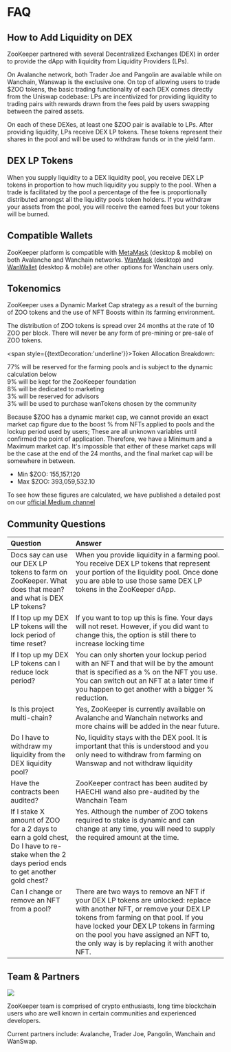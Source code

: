 # FAQ

## How to Add Liquidity on DEX

ZooKeeper partnered with several Decentralized Exchanges (DEX) in order to provide the dApp with liquidity from Liquidity Providers (LPs).

On Avalanche network, both Trader Joe and Pangolin are available while on Wanchain, Wanswap is the exclusive one. On top of allowing users to trade $ZOO tokens, the basic trading functionality of each DEX comes directly from the Uniswap codebase: LPs are incentivized for providing liquidity to trading pairs with rewards drawn from the fees paid by users swapping between the paired assets.

On each of these DEXes, at least one $ZOO pair is available to LPs. After providing liquidity, LPs receive DEX LP tokens. These tokens represent their shares in the pool and will be used to withdraw funds or in the yield farm.

## DEX LP Tokens

When you supply liquidity to a DEX liquidity pool, you receive DEX LP tokens in proportion to how much liquidity you supply to the pool. When a trade is facilitated by the pool a percentage of the fee is proportionally distributed amongst all the liquidity pools token holders. If you withdraw your assets from the pool, you will receive the earned fees but your tokens will be burned.

## Compatible Wallets

ZooKeeper platform is compatible with [MetaMask](https://metamask.io/) (desktop & mobile) on both Avalanche and Wanchain networks. [WanMask](https://wanmask.io/) (desktop) and [WanWallet](https://wanchain.org/getstarted) (desktop & mobile) are other options for Wanchain users only.

## Tokenomics

ZooKeeper uses a Dynamic Market Cap strategy as a result of the burning of ZOO tokens and the use of NFT Boosts within its farming environment.

The distribution of ZOO tokens is spread over 24 months at the rate of 10 ZOO per block. There will never be any form of pre-mining or pre-sale of ZOO tokens. 

<span style={{textDecoration:'underline'}}>Token Allocation Breakdown</span>:

<div style={{fontSize:16,marginLeft:30,marginTop:20}}>
<div>77% will be reserved for the farming pools and is subject to the dynamic calculation below</div>
<div>9% will be kept for the ZooKeeper foundation</div>
<div>8% will be dedicated to marketing</div>
<div>3% will be reserved for advisors</div>
<div>3% will be used to purchase wanTokens chosen by the community</div>
</div>

Because $ZOO has a dynamic market cap, we cannot provide an exact market cap figure due to the boost % from NFTs applied to pools and the lockup period used by users; These are all unknown variables until confirmed the point of application.  Therefore, we have a Minimum and a Maximum market cap.  It's impossible that either of these market caps will be the case at the end of the 24 months, and the final market cap will be somewhere in between. 

* Min $ZOO: 155,157,120
* Max $ZOO: 393,059,532.10

To see how these figures are calculated, we have published a detailed post on our [official Medium channel](https://medium.com/zookeeper-blog/dynamic-market-cap-734390926c12)

## Community Questions

<div style={{marginTop:20}}>
    <table>
        <thead>
            <tr>
                <th width="30%" align="left" valign="top">Question</th>
                <th align="left" valign="top">Answer</th>
            </tr>
        </thead>
        <tbody>
            <tr>
                <td align="left" valign="top">Docs say can use our DEX LP tokens to farm on ZooKeeper. What does that mean? and what is DEX LP tokens?</td>
                <td align="left" valign="top">When you provide liquidity in a farming pool.  
                    You receive DEX LP tokens that represent your portion of the liquidity pool.
                    Once done you are able to use those same DEX LP tokens in the ZooKeeper dApp.    
                </td>
            </tr>
            <tr>
                <td align="left" valign="top">If I top up my DEX LP tokens will the lock period of time reset?</td>
                <td align="left" valign="top">If you want to top up this is fine.  Your days will not reset.  However, if you did want to change this, the option is still there to increase locking time</td>
            </tr>
            <tr>
                <td align="left" valign="top">If I top up my DEX LP tokens can I reduce lock period?</td>
                <td align="left" valign="top">You can only shorten your lockup period with an NFT and that will be by the amount that is specified as a % on the NFT you use.  You can switch out an NFT at a later time if you happen to get another with a bigger % reduction.</td>
            </tr>
            <tr>
                <td align="left" valign="top">Is this project multi-chain?</td>
                <td align="left" valign="top">Yes, ZooKeeper is currently available on Avalanche and Wanchain networks and more chains will be added in the near future.</td>
            </tr>
            <tr>
                <td align="left" valign="top">Do I have to withdraw my liquidity from the DEX liquidity pool?</td>
                <td align="left" valign="top">No, liquidity stays with the DEX pool. It is important that this is understood and you only need to withdraw from farming on Wanswap and not withdraw liquidity</td>
            </tr>
            <tr>
                <td align="left" valign="top">Have the contracts been audited?</td>
                <td align="left" valign="top">ZooKeeper contract has been audited by HAECHI wand also pre-audited by the Wanchain Team</td>
            </tr>
            <tr>
                <td align="left" valign="top">If I stake X amount of ZOO for a 2 days to earn a gold chest, Do I have to re-stake when the 2 days period ends to get another gold chest?</td>
                <td align="left" valign="top">Yes.  Although the number of ZOO tokens required to stake is dynamic and can change at any time, you will need to supply the required amount at the time.</td>
            </tr>
            <tr>
                <td align="left" valign="top">Can I change or remove an NFT from a pool?</td>
                <td align="left" valign="top">There are two ways to remove an NFT if your DEX LP tokens are unlocked: replace with another NFT, or remove your DEX LP tokens from farming on that pool. If you have locked your DEX LP tokens in farming on the pool you have assigned an NFT to, the only way is by replacing it with another NFT.</td>
            </tr>
        </tbody>
    </table>
</div>

## Team & Partners

![](/teampartners.jpg)

ZooKeeper team is comprised of crypto enthusiasts, long time blockchain users who are well known in certain communities and experienced developers.

Current partners include: Avalanche, Trader Joe, Pangolin, Wanchain and WanSwap.
